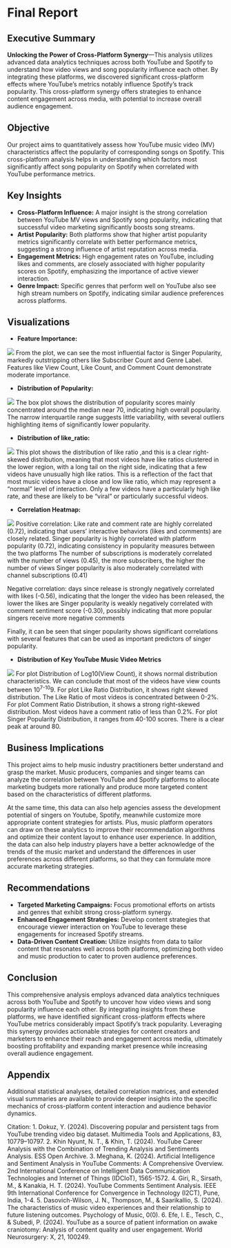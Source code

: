 # Final Report
## Executive Summary
**Unlocking the Power of Cross-Platform Synergy**—This analysis utilizes advanced data analytics techniques across both YouTube and Spotify to understand how video views and song popularity influence each other. By integrating these platforms, we discovered significant cross-platform effects where YouTube's metrics notably influence Spotify's track popularity. This cross-platform synergy offers strategies to enhance content engagement across media, with potential to increase overall audience engagement.

## Objective
Our project aims to quantitatively assess how YouTube music video (MV) characteristics affect the popularity of corresponding songs on Spotify. This cross-platform analysis helps in understanding which factors most significantly affect song popularity on Spotify when correlated with YouTube performance metrics.

## Key Insights
- **Cross-Platform Influence:** A major insight is the strong correlation between YouTube MV views and Spotify song popularity, indicating that successful video marketing significantly boosts song streams.
- **Artist Popularity:** Both platforms show that higher artist popularity metrics significantly correlate with better performance metrics, suggesting a strong influence of artist reputation across media.
- **Engagement Metrics:** High engagement rates on YouTube, including likes and comments, are closely associated with higher popularity scores on Spotify, emphasizing the importance of active viewer interaction.
- **Genre Impact:** Specific genres that perform well on YouTube also see high stream numbers on Spotify, indicating similar audience preferences across platforms.

## Visualizations

- **Feature Importance:**

![](../visualization/feature_importance.png)
From the plot, we can see the most influential factor is Singer Popularity, markedly outstripping others like Subscriber Count and Genre Label. Features like View Count, Like Count, and Comment Count demonstrate moderate importance.

- **Distribution of Popularity:**

![](../visualization/popularity_boxplot.png)
The box plot shows the distribution of popularity scores mainly concentrated around the median near 70, indicating high overall popularity. The narrow interquartile range suggests little variability, with several outliers highlighting items of significantly lower popularity.

- **Distribution of like_ratio:**

![](../visualization/like_ratio.png)
This plot shows the distribution of like ratio ,and this is a clear right-skewed distribution, meaning that most videos have like ratios clustered in the lower region, with a long tail on the right side, indicating that a few videos have unusually high like ratios. This is a reflection of the fact that most music videos have a close and low like ratio, which may represent a “normal” level of interaction. Only a few videos have a particularly high like rate, and these are likely to be “viral” or particularly successful videos.

- **Correlation Heatmap:** 

![](../visualization/heatmap.png)
Positive correlation: Like rate and comment rate are highly correlated (0.72), indicating that users' interactive behaviors (likes and comments) are closely related.
Singer popularity is highly correlated with platform popularity (0.72), indicating consistency in popularity measures between the two platforms
The number of subscriptions is moderately correlated with the number of views (0.45), the more subscribers, the higher the number of views
Singer popularity is also moderately correlated with channel subscriptions (0.41)

Negative correlation: days since release is strongly negatively correlated with likes (-0.56), indicating that the longer the video has been released, the lower the likes are
Singer popularity is weakly negatively correlated with comment sentiment score (-0.30), possibly indicating that more popular singers receive more negative comments

Finally, it can be seen that singer popularity shows significant correlations with several features that can be used as important predictors of singer popularity.

- **Distribution of Key YouTube Music Video Metrics**

![](../visualization/eda_all.png)
For plot Distribution of Log10(View Count), it shows normal distribution characteristics. We can conclude that most of the videos have view counts between 10^7-10^9. For plot Like Ratio Distribution, it shows right skewed distribution. The Like Ratio of most videos is concentrated between 0-2%. For plot Comment Ratio Distribution, it shows a strong right-skewed distribution. Most videos have a comment ratio of less than 0.2%. For plot Singer Popularity Distribution, it ranges from 40-100 scores. There is a clear peak at around 80.

## Business Implications

This project aims to help music industry practitioners better understand and grasp the market. Music producers, companies and singer teams can analyze the correlation between YouTube and Spotify platforms to allocate marketing budgets more rationally and produce more targeted content based on the characteristics of different platforms.

At the same time, this data can also help agencies assess the development potential of singers on Youtube, Spotify, meanwhile customize more appropriate content strategies for artists. Plus, music platform operators can draw on these analytics to improve their recommendation algorithms and optimize their content layout to enhance user experience. In addition, the data can also help industry players have a better acknowledge of the trends of the music market and understand the differences in user preferences across different platforms, so that they can formulate more accurate marketing strategies.

## Recommendations
- **Targeted Marketing Campaigns:** Focus promotional efforts on artists and genres that exhibit strong cross-platform synergy.
- **Enhanced Engagement Strategies:** Develop content strategies that encourage viewer interaction on YouTube to leverage these engagements for increased Spotify streams.
- **Data-Driven Content Creation:** Utilize insights from data to tailor content that resonates well across both platforms, optimizing both video and music production to cater to proven audience preferences.

## Conclusion
This comprehensive analysis employs advanced data analytics techniques across both YouTube and Spotify to uncover how video views and song popularity influence each other. By integrating insights from these platforms, we have identified significant cross-platform effects where YouTube metrics considerably impact Spotify's track popularity. Leveraging this synergy provides actionable strategies for content creators and marketers to enhance their reach and engagement across media, ultimately boosting profitability and expanding market presence while increasing overall audience engagement.

## Appendix
Additional statistical analyses, detailed correlation matrices, and extended visual summaries are available to provide deeper insights into the specific mechanics of cross-platform content interaction and audience behavior dynamics.

Citation:
1. Dokuz, Y. (2024). Discovering popular and persistent tags from YouTube trending video big dataset. Multimedia Tools and Applications, 83, 10779–10797.
2. Khin Nyunt, N. T., & Khin, T. (2024). YouTube Career Analysis with the Combination of Trending Analysis and Sentiments Analysis. ESS Open Archive.
3. Meghana, K. (2024). Artificial Intelligence and Sentiment Analysis in YouTube Comments: A Comprehensive Overview. 2nd International Conference on Intelligent Data Communication Technologies and Internet of Things (IDCIoT), 1565-1572.
4. Giri, R., Sirsath, M., & Kanakia, H. T. (2024). YouTube Comments Sentiment Analysis. IEEE 9th International Conference for Convergence in Technology (I2CT), Pune, India, 1-4.
5. Dasovich-Wilson, J. N., Thompson, M., & Saarikallio, S. (2024). The characteristics of music video experiences and their relationship to future listening outcomes. Psychology of Music, 0(0).
6. Efe, I. E., Tesch, C., & Subedi, P. (2024). YouTube as a source of patient information on awake craniotomy: Analysis of content quality and user engagement. World Neurosurgery: X, 21, 100249.



